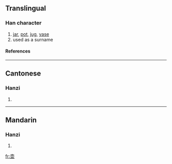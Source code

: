 {{see|壺}}

==Translingual==
===Han character===
{{Han char|rn=33|rad=士|as=07|sn=10|four=|canj=土月廿金 (GBTC)}}
# [[jar]], [[pot]], [[jug]], [[vase]]
# used as a surname
====References====
{{Han ref|kx=0243.071|hdz=10447.060|uh=58F6|ud=22774}}
----
==Cantonese==
===Hanzi===
{{yue-hanzi|jyut=|y=wu4}}
# {{defn|Cantonese}}
----
==Mandarin==
===Hanzi===
{{cmn-hanzi|tra=壺|pin=[[hú]] (hu2)|wg=hu<sup>2</sup>}}
# {{defn|Mandarin}}

[[fr:壶]]